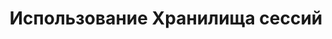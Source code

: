 ---
title: "Использование Хранилища сессий"
description: "Назначение, преимущества, порядок установки и настройки собственного Хранилища сессий Telegram для SIP.TG"
og:image: "docs2/images/cover-gateway.png"
sidebarTitle: "Использование Хранилища сессий"
---